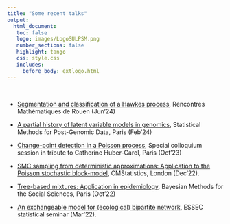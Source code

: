 ```yaml
---
title: "Some recent talks"
output: 
  html_document:
   toc: false
   logo: images/LogoSULPSM.png
   number_sections: false
   highlight: tango
   css: style.css
   includes:
     before_body: extlogo.html
---
```


<br>

- [Segmentation and classification of a Hawkes process](slides/RMR2024-2406.pdf), Rencontres Mathématiques de Rouen (Jun'24)

- [A partial history of latent variable models in genomics](slides/SMPGD-2402.pdf), Statistical Methods for Post-Genomic Data, Paris (Feb'24)


- [Change-point detection in a Poisson process](slides/MAP5-2310.pdf), Special colloquium session in tribute to Catherine Huber-Carol, Paris (Oct'23)

- [SMC sampling from deterministic approximations: Application to the Poisson stochastic block-model](slides/London-2212.pdf), CMStatistics, London (Dec'22). 

- [Tree-based mixtures: Application in epidemiology](slides/IHP-2210-BayesHS.pdf),
Bayesian Methods for the Social Sciences, Paris (Oct'22)

- [An exchangeable model for (ecological) bipartite network](slides/ESSEC-2203.pdf), ESSEC statistical seminar (Mar'22).
